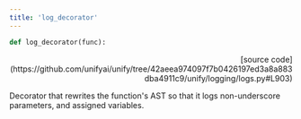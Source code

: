 ```yaml
---
title: 'log_decorator'
---
```


```python
def log_decorator(func):
```

<p align="right">[source code](https://github.com/unifyai/unify/tree/42aeea974097f7b0426197ed3a8a883dba4911c9/unify/logging/logs.py#L903)</p>

Decorator that rewrites the function's AST so that it logs non-underscore
parameters, and assigned variables.